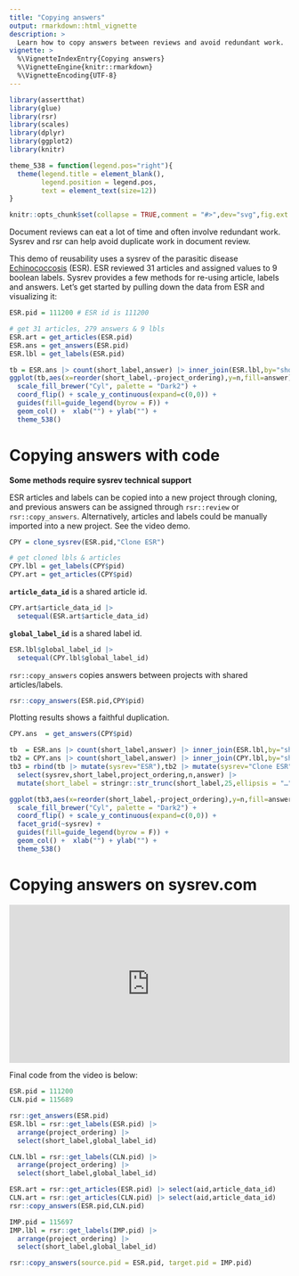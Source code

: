 ```yaml
---
title: "Copying answers"
output: rmarkdown::html_vignette
description: >
  Learn how to copy answers between reviews and avoid redundant work.
vignette: >
  %\VignetteIndexEntry{Copying answers}
  %\VignetteEngine{knitr::rmarkdown}
  %\VignetteEncoding{UTF-8}
---
```


```r
library(assertthat)
library(glue)
library(rsr)
library(scales)
library(dplyr)
library(ggplot2)
library(knitr)

theme_538 = function(legend.pos="right"){
  theme(legend.title = element_blank(),
        legend.position = legend.pos,
        text = element_text(size=12)) 
}

knitr::opts_chunk$set(collapse = TRUE,comment = "#>",dev="svg",fig.ext = "svg")
```

Document reviews can eat a lot of time and often involve redundant work. Sysrev and rsr can help avoid duplicate work in document review.

This demo of reusability uses a sysrev of the parasitic disease [Echinococcosis](https://sysrev.com/p/111200) (ESR). ESR reviewed 31 articles and assigned values to 9 boolean labels. Sysrev provides a few methods for re-using article, labels and answers. Let's get started by pulling down the data from ESR and visualizing it:

```r
ESR.pid = 111200 # ESR id is 111200

# get 31 articles, 279 answers & 9 lbls
ESR.art = get_articles(ESR.pid) 
ESR.ans = get_answers(ESR.pid)  
ESR.lbl = get_labels(ESR.pid)   
```

```r
tb = ESR.ans |> count(short_label,answer) |> inner_join(ESR.lbl,by="short_label")
ggplot(tb,aes(x=reorder(short_label,-project_ordering),y=n,fill=answer)) + 
  scale_fill_brewer("Cyl", palette = "Dark2") +
  coord_flip() + scale_y_continuous(expand=c(0,0)) +
  guides(fill=guide_legend(byrow = F)) +
  geom_col() +  xlab("") + ylab("") + 
  theme_538()
```

# Copying answers with code
**Some methods require sysrev technical support**

ESR articles and labels can be copied into a new project through cloning, and previous answers can be assigned through `rsr::review` or `rsr::copy_answers`. Alternatively, articles and labels could be manually imported into a new project. See the video demo.

```r
CPY = clone_sysrev(ESR.pid,"Clone ESR")

# get cloned lbls & articles
CPY.lbl = get_labels(CPY$pid)   
CPY.art = get_articles(CPY$pid)
```

**`article_data_id`** is a shared article id.

```r
CPY.art$article_data_id |> 
  setequal(ESR.art$article_data_id)
```

**`global_label_id`** is a shared label id.

```r
ESR.lbl$global_label_id |> 
  setequal(CPY.lbl$global_label_id)
```

`rsr::copy_answers` copies answers between projects with shared articles/labels. 

```r
rsr::copy_answers(ESR.pid,CPY$pid)
```

Plotting results shows a faithful duplication.

```r
CPY.ans  = get_answers(CPY$pid)

tb  = ESR.ans |> count(short_label,answer) |> inner_join(ESR.lbl,by="short_label")
tb2 = CPY.ans |> count(short_label,answer) |> inner_join(CPY.lbl,by="short_label")
tb3 = rbind(tb |> mutate(sysrev="ESR"),tb2 |> mutate(sysrev="Clone ESR")) |> 
  select(sysrev,short_label,project_ordering,n,answer) |> 
  mutate(short_label = stringr::str_trunc(short_label,25,ellipsis = "…"))
```

```r
ggplot(tb3,aes(x=reorder(short_label,-project_ordering),y=n,fill=answer)) +
  scale_fill_brewer("Cyl", palette = "Dark2") +
  coord_flip() + scale_y_continuous(expand=c(0,0)) +
  facet_grid(~sysrev) +
  guides(fill=guide_legend(byrow = F)) +
  geom_col() +  xlab("") + ylab("") +
  theme_538()
```

# Copying answers on sysrev.com

<div style="position:relative;padding-bottom:56.25%;">
<iframe style="width:100%;height:100%;position:absolute;left:0px;top:0px;" frameborder="0" width="100%" height="100%" allow="accelerometer; autoplay; clipboard-write; encrypted-media; gyroscope; picture-in-picture" allowfullscreen src="https://www.youtube.com/embed/eUllo6xwXLA"></iframe>
</div>

Final code from the video is below:

```r
ESR.pid = 111200
CLN.pid = 115689

rsr::get_answers(ESR.pid)
ESR.lbl = rsr::get_labels(ESR.pid) |> 
  arrange(project_ordering) |> 
  select(short_label,global_label_id)

CLN.lbl = rsr::get_labels(CLN.pid) |> 
  arrange(project_ordering) |> 
  select(short_label,global_label_id)

ESR.art = rsr::get_articles(ESR.pid) |> select(aid,article_data_id)
CLN.art = rsr::get_articles(CLN.pid) |> select(aid,article_data_id)
rsr::copy_answers(ESR.pid,CLN.pid)

IMP.pid = 115697
IMP.lbl = rsr::get_labels(IMP.pid) |> 
  arrange(project_ordering) |> 
  select(short_label,global_label_id)

rsr::copy_answers(source.pid = ESR.pid, target.pid = IMP.pid)
```







































